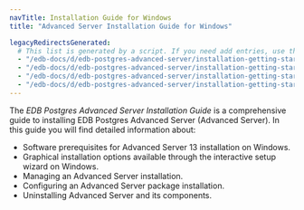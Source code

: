 ```yaml
---
navTitle: Installation Guide for Windows
title: "Advanced Server Installation Guide for Windows"

legacyRedirectsGenerated:
  # This list is generated by a script. If you need add entries, use the `legacyRedirects` key.
  - "/edb-docs/d/edb-postgres-advanced-server/installation-getting-started/installation-guide-for-windows/13/index.html"
  - "/edb-docs/d/edb-postgres-advanced-server/installation-getting-started/installation-guide-for-windows/13/conclusion.html"
  - "/edb-docs/d/edb-postgres-advanced-server/installation-getting-started/installation-guide-for-windows/13/introduction.html"
  - "/edb-docs/d/edb-postgres-advanced-server/installation-getting-started/installation-guide-for-windows/13/genindex.html"
---
```


The *EDB Postgres Advanced Server Installation Guide* is a comprehensive guide to installing EDB Postgres Advanced Server (Advanced Server). In this guide you will find detailed information about:

-   Software prerequisites for Advanced Server 13 installation on Windows.
-   Graphical installation options available through the interactive setup wizard on Windows.
-   Managing an Advanced Server installation.
-   Configuring an Advanced Server package installation.
-   Uninstalling Advanced Server and its components.
